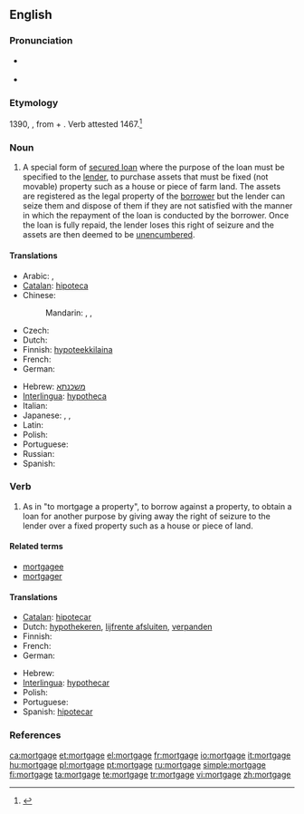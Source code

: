 {{wikipedia}}
==English==

===Pronunciation===
* {{a|US}} {{IPA|/moɹ'gədʒ/|/moɹ'gɛdʒ/|/moɹ'gɪdʒ/}}
* {{audio|En-us-mortgage.ogg|Audio (US)}}

===Etymology===
1390, {{etyl|fro}} {{term|mortgage}}, from {{term|mort||dead|lang=fro}} + {{term|gage||pledge|lang=fro}}. Verb attested 1467.<ref>{{R:Online Etymology Dictionary}}</ref>

===Noun===
{{en-noun}}

# A special form of [[secured loan]] where the purpose of the loan must be specified to the [[lender]], to purchase assets that must be fixed (not movable) property such as a house or piece of farm land. The assets are registered as the legal property of the [[borrower]] but the lender can seize them and dispose of them if they are not satisfied with the manner in which the repayment of the loan is conducted by the borrower.  Once the loan is fully repaid, the lender loses this right of seizure and the assets are then deemed to be [[unencumbered]].

====Translations====
{{trans-top|special form of secured loan}}
* Arabic: {{t|ar|رهن|m|tr=rahn|sc=Arab}},  {{t|ar|رهن عقاري|m|tr=rahn `aqāriy|sc=Arab}}
* [[Catalan]]: [[hipoteca]] {{f}}
* Chinese:
*: Mandarin: {{t|cmn|抵押|tr=dǐyā|sc=Hani}},  {{t|cmn|抵押貸款|sc=Hani}},  {{t|cmn|抵押贷款|tr=dǐyā dàikuǎn|sc=Hani}}
* Czech: {{t-|cs|hypotéka|f}}
* Dutch: {{t+|nl|hypotheek|m}}
* Finnish: [[hypoteekkilaina]]
* French: {{t+|fr|hypothèque|f}}
* German: {{t+|de|Hypothek|f}}
{{trans-mid}}
* Hebrew: [[משכנתא]] {{romanization of Hebrew|mashkánta}} {{f}}
* [[Interlingua]]: [[hypotheca]]
* Italian: {{t+|it|ipoteca|f}}
* Japanese: {{t|ja|抵当|tr=ていとう, teitō|sc=Jpan}},  {{t|ja|抵当権|tr=ていとうけん, teitōken|sc=Jpan}},  {{t|ja|住宅ローン|tr=じゅうたくローン, jūtaku-rōn|sc=Jpan}}
* Latin: {{t-|la|hypotheca|f}}
* Polish: {{t+|pl|hipoteka|f}}
* Portuguese: {{t+|pt|hipoteca|f}}
* Russian: {{t|ru|ипотека|f|tr=ipotéka|sc=Cyrl}}
* Spanish: {{t+|es|hipoteca|f}}
{{trans-bottom}}

===Verb===
{{en-verb|mortgag|ing}}

# As in "to mortgage a property", to borrow against a property, to obtain a loan for another purpose by giving away the right of seizure to the lender over a fixed property such as a house or piece of land.

====Related terms====
* [[mortgagee]]
* [[mortgager]]

====Translations====
{{trans-top|to borrow against a property}}
* [[Catalan]]: [[hipotecar]]
* Dutch: [[hypothekeren]], [[lijfrente afsluiten]], [[verpanden]]
* Finnish: {{t+|fi|kiinnittää}}
* French: {{t+|fr|hypothéquer}}
* German: {{t-|de|verpfänden}}
{{trans-mid}}
* Hebrew: {{t|he|משכן|tr=mishkén}}
* [[Interlingua]]: [[hypothecar]]
* Polish: {{t|pl|obciążać hipotekę}}
* Portuguese: {{t+|pt|hipotecar}}
* Spanish: [[hipotecar]]
{{trans-bottom}}

===References===
<references/>

[[ca:mortgage]]
[[et:mortgage]]
[[el:mortgage]]
[[fr:mortgage]]
[[io:mortgage]]
[[it:mortgage]]
[[hu:mortgage]]
[[pl:mortgage]]
[[pt:mortgage]]
[[ru:mortgage]]
[[simple:mortgage]]
[[fi:mortgage]]
[[ta:mortgage]]
[[te:mortgage]]
[[tr:mortgage]]
[[vi:mortgage]]
[[zh:mortgage]]
